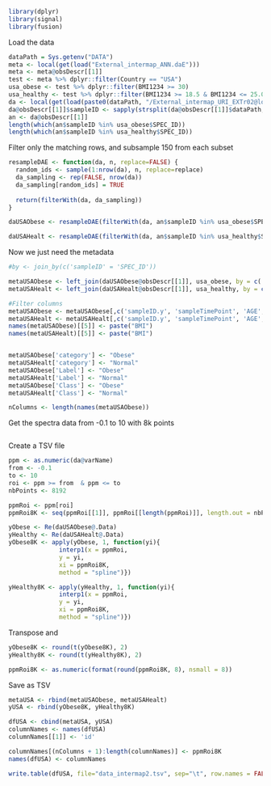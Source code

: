 ```r
library(dplyr)
library(signal)
library(fusion)
```
Load the data

```r
dataPath = Sys.getenv("DATA")
meta <- local(get(load("External_intermap_ANN.daE"))) 
meta <- meta@obsDescr[[1]] 
test <- meta %>% dplyr::filter(Country == "USA") 
usa_obese <- test %>% dplyr::filter(BMI1234 >= 30) 
usa_healthy <- test %>% dplyr::filter(BMI1234 >= 18.5 & BMI1234 <= 25.0)  
da <- local(get(load(paste0(dataPath, "/External_intermap_URI_EXTr02@local_noesy@bc-best-1h1d-np.daE"))))
da@obsDescr[[1]]$sampleID <- sapply(strsplit(da@obsDescr[[1]]$dataPath,"/"), "[", 6)  
an <- da@obsDescr[[1]] 
length(which(an$sampleID %in% usa_obese$SPEC_ID)) 
length(which(an$sampleID %in% usa_healthy$SPEC_ID))
```
Filter only the matching rows, and subsample 150 from each subset

```r
resampleDAE <- function(da, n, replace=FALSE) {
  random_ids <- sample(1:nrow(da), n, replace=replace)
  da_sampling <- rep(FALSE, nrow(da))
  da_sampling[random_ids] = TRUE
  
  return(filterWith(da, da_sampling))
}

daUSAObese <- resampleDAE(filterWith(da, an$sampleID %in% usa_obese$SPEC_ID), 150)

daUSAHealt <- resampleDAE(filterWith(da, an$sampleID %in% usa_healthy$SPEC_ID), 150)
```

Now we just need the metadata

```r
#by <- join_by(c('sampleID' = 'SPEC_ID'))

metaUSAObese <- left_join(daUSAObese@obsDescr[[1]], usa_obese, by = c('sampleID' = 'SPEC_ID'))
metaUSAHealt <- left_join(daUSAHealt@obsDescr[[1]], usa_healthy, by = c('sampleID' = 'SPEC_ID'))

#Filter columns
metaUSAObese <- metaUSAObese[,c('sampleID.y', 'sampleTimePoint', 'AGE', 'SEX', 'BMI1234', 'experiment')]
metaUSAHealt <- metaUSAHealt[,c('sampleID.y', 'sampleTimePoint', 'AGE', 'SEX', 'BMI1234', 'experiment')]
names(metaUSAObese)[[5]] <- paste("BMI")
names(metaUSAHealt)[[5]] <- paste("BMI")


metaUSAObese['category'] <- "Obese"
metaUSAHealt['category'] <- "Normal"
metaUSAObese['Label'] <- "Obese"
metaUSAHealt['Label'] <- "Normal"
metaUSAObese['Class'] <- "Obese"
metaUSAHealt['Class'] <- "Normal"

nColumns <- length(names(metaUSAObese))
```
 Get the spectra data from -0.1 to 10 with 8k points
 
```r
```
 

Create a TSV file
```r

ppm <- as.numeric(da@varName)
from <- -0.1
to <- 10
roi <- ppm >= from  & ppm <= to
nbPoints <- 8192

ppmRoi <- ppm[roi]
ppmRoi8K <- seq(ppmRoi[[1]], ppmRoi[[length(ppmRoi)]], length.out = nbPoints)

yObese <- Re(daUSAObese@.Data)
yHealthy <- Re(daUSAHealt@.Data)
yObese8K <- apply(yObese, 1, function(yi){
              interp1(x = ppmRoi,
              y = yi,
              xi = ppmRoi8K,
              method = "spline")}) 

yHealthy8K <- apply(yHealthy, 1, function(yi){
              interp1(x = ppmRoi,
              y = yi,
              xi = ppmRoi8K,
              method = "spline")}) 
```

Transpose and
```r
yObese8K <- round(t(yObese8K), 2)
yHealthy8K <- round(t(yHealthy8K), 2)

ppmRoi8K <- as.numeric(format(round(ppmRoi8K, 8), nsmall = 8))
```

Save as TSV

```r

metaUSA <- rbind(metaUSAObese, metaUSAHealt)
yUSA <- rbind(yObese8K, yHealthy8K)

dfUSA <- cbind(metaUSA, yUSA)
columnNames <- names(dfUSA)
columnNames[[1]] <- 'id'

columnNames[(nColumns + 1):length(columnNames)] <- ppmRoi8K
names(dfUSA) <- columnNames

write.table(dfUSA, file="data_intermap2.tsv", sep="\t", row.names = FALSE, quote=FALSE)
```

